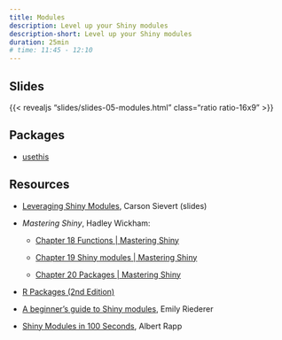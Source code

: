 ```yaml
---
title: Modules
description: Level up your Shiny modules
description-short: Level up your Shiny modules
duration: 25min
# time: 11:45 - 12:10
---
```


## Slides

{{< revealjs "slides/slides-05-modules.html" class="ratio ratio-16x9" >}}

## Packages

* [usethis](https://usethis.r-lib.org/)

## Resources

* [Leveraging Shiny Modules](https://talks.cpsievert.me/20231214/index.pdf), Carson Sievert (slides)

* *Mastering Shiny*, Hadley Wickham:

    * [Chapter 18 Functions | Mastering Shiny](https://mastering-shiny.org/scaling-functions.html)

    * [Chapter 19 Shiny modules | Mastering Shiny](https://mastering-shiny.org/scaling-modules.html)

    * [Chapter 20 Packages | Mastering Shiny](https://mastering-shiny.org/scaling-packaging.html)

* [R Packages (2nd Edition)](https://r-pkgs.org/)

* [A beginner’s guide to Shiny modules](https://emilyriederer.netlify.app/post/shiny-modules/), Emily Riederer

* [Shiny Modules in 100 Seconds](https://www.youtube.com/watch?v=BufC0agHnzw), Albert Rapp
